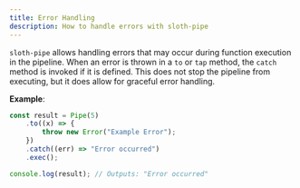 ```yaml
---
title: Error Handling
description: How to handle errors with sloth-pipe
---
```


`sloth-pipe` allows handling errors that may occur during function execution in the pipeline. When an
error is thrown in a `to` or `tap` method, the `catch` method is invoked if it is defined. This does
not stop the pipeline from executing, but it does allow for graceful error handling.

**Example**:

```typescript
const result = Pipe(5)
    .to((x) => {
        throw new Error("Example Error");
    })
    .catch((err) => "Error occurred")
    .exec();

console.log(result); // Outputs: "Error occurred"
```
